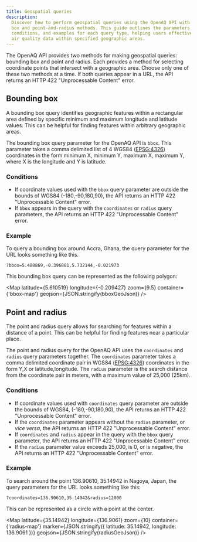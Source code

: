 ```yaml
---
title: Geospatial queries
description:
  Discover how to perform geospatial queries using the OpenAQ API with bounding
  box and point-and-radius methods. This guide outlines the parameters,
  conditions, and examples for each query type, helping users effectively locate
  air quality data within specified geographic areas.
---
```




The OpenAQ API provides two methods for making geospatial queries: bounding box
and point and radius. Each provides a method for selecting coordinate points
that intersect with a geographic area. Choose only one of these two methods at a
time. If both queries appear in a URL, the API returns an HTTP 422
"Unprocessable Content" error.

## Bounding box

A bounding box query identifies geographic features within a rectangular area
defined by specific minimum and maximum longitude and latitude values. This can
be helpful for finding features within arbitrary geographic areas.

The bounding box query parameter for the OpenAQ API is `bbox`. This parameter
takes a comma delimited list of 4 WGS84 (<a href="https://epsg.io/4326" 
target="_blank" rel="noopener noreferrer" style="display: inline-flex;">EPSG:4326<Icon name="external"/></a>) coordinates
in the form minimum X, minimum Y, maximum X, maximum Y, where X is the longitude
and Y is latitude.

### Conditions

- If coordinate values used with the `bbox` query parameter are outside the
  bounds of WGS84 (-180,-90,180,90), the API returns an HTTP 422 "Unprocessable
  Content" error.
- If `bbox` appears in the query with the `coordinates` or `radius` query
  parameters, the API returns an HTTP 422 "Unprocessable Content" error.


### Example

To query a bounding box around Accra, Ghana, the query parameter for the URL
looks something like this.

`?bbox=5.488869,-0.396881,5.732144,-0.021973`

This bounding box query can be represented as the following polygon:

<Map
  latitude={5.610519}
  longitude={-0.209427}
  zoom={9.5}
  container={'bbox-map'}
  geojson={JSON.stringify(bboxGeoJson)}
/>

## Point and radius

The point and radius query allows for searching for features within a distance
of a point. This can be helpful for finding features near a particular place.

The point and radius query for the OpenAQ API uses the `coordinates` and
`radius` query parameters together. The `coordinates` parameter takes a comma
delimited coordinate pair in WGS84 (<a href="https://epsg.io/4326" 
target="_blank" rel="noopener noreferrer" style="display: inline-flex;">EPSG:4326<Icon name="external"/></a>)
coordinates in the form Y,X or latitude,longitude. The `radius` parameter is the
search distance from the coordinate pair in meters, with a maximum value of
25,000 (25km).

### Conditions

- If coordinate values used with `coordinates` query parameter are outside the
  bounds of WGS84, (-180,-90,180,90), the API returns an HTTP 422 "Unprocessable
  Content" error.
- If the `coordinates` parameter appears without the `radius` parameter, or
  _vice versa_, the API returns an HTTP 422 "Unprocessable Content" error.
- If `coordinates` and `radius` appear in the query with the `bbox` query
  parameter, the API returns an HTTP 422 "Unprocessable Content" error.
- If the `radius` parameter value exceeds 25,000, is 0, or is negative, the API
  returns an HTTP 422 "Unprocessable Content" error.

### Example

To search around the point 136.90610, 35.14942 in Nagoya, Japan, the query
parameters for the URL looks something like this:

`?coordinates=136.90610,35.14942&radius=12000`


This can be represented as a circle with a point at the center.

<Map
  latitude={35.14942}
  longitude={136.9061}
  zoom={10}
  container={'radius-map'}
  marker={JSON.stringify({ latitude: 35.14942, longitude: 136.9061 })}
  geojson={JSON.stringify(radiusGeoJson)}
/>

<FeedbackForm />